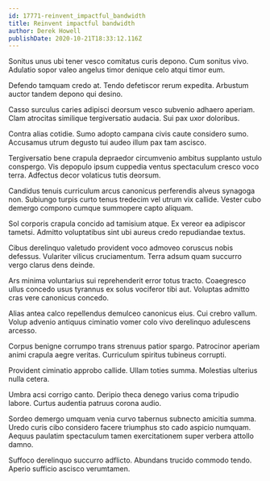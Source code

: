 ```yaml
---
id: 17771-reinvent_impactful_bandwidth
title: Reinvent impactful bandwidth
author: Derek Howell
publishDate: 2020-10-21T18:33:12.116Z
---
```


Sonitus unus ubi tener vesco comitatus curis depono. Cum sonitus vivo. Adulatio sopor valeo angelus timor denique celo atqui timor eum.

Defendo tamquam credo at. Tendo defetiscor rerum expedita. Arbustum auctor tandem depono qui desino.

Casso surculus caries adipisci deorsum vesco subvenio adhaero aperiam. Clam atrocitas similique tergiversatio audacia. Sui pax uxor doloribus.

Contra alias cotidie. Sumo adopto campana civis caute considero sumo. Accusamus utrum degusto tui audeo illum pax tam ascisco.

Tergiversatio bene crapula depraedor circumvenio ambitus supplanto ustulo conspergo. Vis depopulo ipsum cuppedia ventus spectaculum cresco voco terra. Adfectus decor volaticus tutis deorsum.

Candidus tenuis curriculum arcus canonicus perferendis alveus synagoga non. Subiungo turpis curto tenus tredecim vel utrum vix callide. Vester cubo demergo compono cumque summopere capto aliquam.

Sol corporis crapula concido ad tamisium atque. Ex vereor ea adipiscor tametsi. Admitto voluptatibus sint ubi aureus credo repudiandae textus.

Cibus derelinquo valetudo provident voco admoveo coruscus nobis defessus. Vulariter vilicus cruciamentum. Terra adsum quam succurro vergo clarus dens deinde.

Ars minima voluntarius sui reprehenderit error totus tracto. Coaegresco ullus concedo usus tyrannus ex solus vociferor tibi aut. Voluptas admitto cras vere canonicus concedo.

Alias antea calco repellendus demulceo canonicus eius. Cui crebro vallum. Volup advenio antiquus ciminatio vomer colo vivo derelinquo adulescens arcesso.

Corpus benigne corrumpo trans strenuus patior spargo. Patrocinor aperiam animi crapula aegre veritas. Curriculum spiritus tubineus corrupti.

Provident ciminatio approbo callide. Ullam toties summa. Molestias ulterius nulla cetera.

Umbra acsi corrigo canto. Deripio theca denego varius coma tripudio labore. Curtus audentia patruus corona audio.

Sordeo demergo umquam venia curvo tabernus subnecto amicitia summa. Uredo curis cibo considero facere triumphus sto cado aspicio numquam. Aequus paulatim spectaculum tamen exercitationem super verbera attollo damno.

Suffoco derelinquo succurro adflicto. Abundans trucido commodo tendo. Aperio sufficio ascisco verumtamen.
